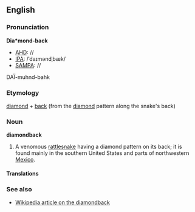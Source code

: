 ==English==

===Pronunciation===
'''Dia*mond-back'''
*[[AHD]]: //
*[[IPA]]: /ˈdaɪməndˌbæk/
*[[SAMPA]]: //
DA&Iuml;-muhnd-bahk

===Etymology===
[[diamond]] + [[back]] (from the [[diamond]] pattern along the snake's back)

===Noun===
'''diamondback'''

#A venomous [[rattlesnake]] having a diamond pattern on its back; it is found mainly in the southern United States and parts of northwestern [[Mexico]].

====Translations====

===See also===
*[[en:Diamondback|Wikipedia article on the diamondback]]